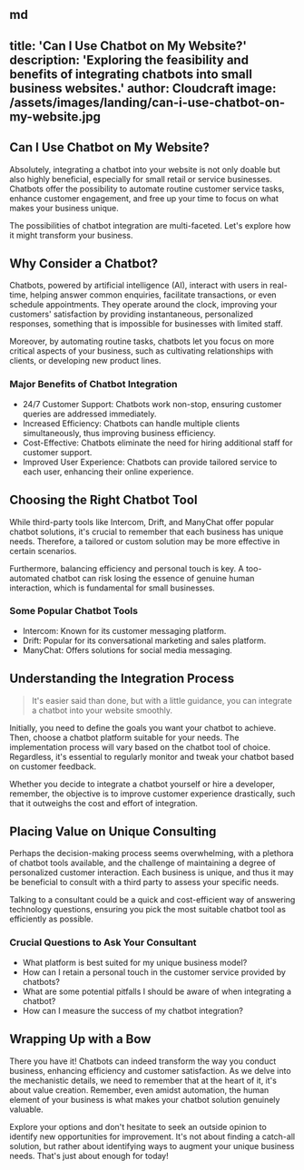 md
---
title: 'Can I Use Chatbot on My Website?'
description: 'Exploring the feasibility and benefits of integrating chatbots into small business websites.'
author: Cloudcraft
image: /assets/images/landing/can-i-use-chatbot-on-my-website.jpg
---

## Can I Use Chatbot on My Website?

Absolutely, integrating a chatbot into your website is not only doable but also highly beneficial, especially for small retail or service businesses. Chatbots offer the possibility to automate routine customer service tasks, enhance customer engagement, and free up your time to focus on what makes your business unique.

The possibilities of chatbot integration are multi-faceted. Let's explore how it might transform your business.

<ServicesBlurb />

## Why Consider a Chatbot?

Chatbots, powered by artificial intelligence (AI), interact with users in real-time, helping answer common enquiries, facilitate transactions, or even schedule appointments. They operate around the clock, improving your customers' satisfaction by providing instantaneous, personalized responses, something that is impossible for businesses with limited staff.

Moreover, by automating routine tasks, chatbots let you focus on more critical aspects of your business, such as cultivating relationships with clients, or developing new product lines.

### Major Benefits of Chatbot Integration

 * 24/7 Customer Support: Chatbots work non-stop, ensuring customer queries are addressed immediately.
 * Increased Efficiency: Chatbots can handle multiple clients simultaneously, thus improving business efficiency.
 * Cost-Effective: Chatbots eliminate the need for hiring additional staff for customer support.
 * Improved User Experience: Chatbots can provide tailored service to each user, enhancing their online experience.

## Choosing the Right Chatbot Tool

While third-party tools like Intercom, Drift, and ManyChat offer popular chatbot solutions, it's crucial to remember that each business has unique needs. Therefore, a tailored or custom solution may be more effective in certain scenarios.

Furthermore, balancing efficiency and personal touch is key. A too-automated chatbot can risk losing the essence of genuine human interaction, which is fundamental for small businesses.

### Some Popular Chatbot Tools

 * Intercom: Known for its customer messaging platform.
 * Drift: Popular for its conversational marketing and sales platform.
 * ManyChat: Offers solutions for social media messaging.

<GetStartedBlurb />

## Understanding the Integration Process

<blockquote>It's easier said than done, but with a little guidance, you can integrate a chatbot into your website smoothly.</blockquote>

Initially, you need to define the goals you want your chatbot to achieve. Then, choose a chatbot platform suitable for your needs. The implementation process will vary based on the chatbot tool of choice. Regardless, it's essential to regularly monitor and tweak your chatbot based on customer feedback.

Whether you decide to integrate a chatbot yourself or hire a developer, remember, the objective is to improve customer experience drastically, such that it outweighs the cost and effort of integration.

## Placing Value on Unique Consulting

Perhaps the decision-making process seems overwhelming, with a plethora of chatbot tools available, and the challenge of maintaining a degree of personalized customer interaction. Each business is unique, and thus it may be beneficial to consult with a third party to assess your specific needs.

Talking to a consultant could be a quick and cost-efficient way of answering technology questions, ensuring you pick the most suitable chatbot tool as efficiently as possible.

### Crucial Questions to Ask Your Consultant 

 * What platform is best suited for my unique business model?
 * How can I retain a personal touch in the customer service provided by chatbots?
 * What are some potential pitfalls I should be aware of when integrating a chatbot?
 * How can I measure the success of my chatbot integration?

## Wrapping Up with a Bow

There you have it! Chatbots can indeed transform the way you conduct business, enhancing efficiency and customer satisfaction. As we delve into the mechanistic details, we need to remember that at the heart of it, it's about value creation. Remember, even amidst automation, the human element of your business is what makes your chatbot solution genuinely valuable.

Explore your options and don't hesitate to seek an outside opinion to identify new opportunities for improvement. It's not about finding a catch-all solution, but rather about identifying ways to augment your unique business needs. That's just about enough for today!
